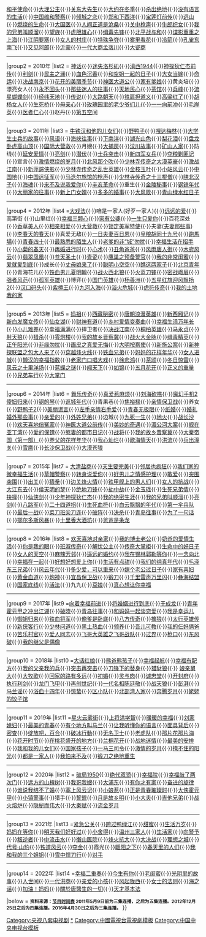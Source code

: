 {{Navbox
|name = 央视八套电视剧
|title = [[中国中央电视台电视剧频道|央视八套]][[黃金時段|黄金档]][[电视剧]]（2009年起）
|state = collapsed

|group1 = 2009年
|list1 = [[仁者黄飞鸿]]{{·}}[[和平使命]]{{·}}[[大理公主]]{{·}}[[关东大先生]]{{·}}[[大约在冬季 (电视剧)|大约在冬季]]{{·}}[[杀出绝地]]{{·}}[[没有语言的生活]]{{·}}[[中国维和警察]]{{·}}[[倾城之恋 (2009年电视剧)|倾城之恋]]{{·}}[[郑和下西洋 (电视剧)|郑和下西洋]]{{·}}[[宝莲灯前传]]{{·}}[[远山]]{{·}}[[燃烧的生命]]{{·}}[[大国医]]{{·}}[[人间正道是沧桑]]{{·}}[[关中枪声]]{{·}}[[牛郎织女 (2009年电视剧)|牛郎织女]]{{·}}[[我的兄弟叫顺溜]]{{·}}[[望族]]{{·}}[[虎胆雄心]]{{·}}[[缉毒先锋]]{{·}}[[北平战与和]]{{·}}[[谍影重重之上海]]{{·}}[[江阴要塞 (电视剧)|江阴要塞]]{{·}}[[女人的村庄]]{{·}}[[特殊争夺]]{{·}}[[雾里看花]]{{·}}[[冷箭]]{{·}}[[孔雀东南飞 (电视剧)|孔雀东南飞]]{{·}}[[又见阿郎]]{{·}}[[沂蒙]]{{·}}[[一代大商孟落川]]{{·}}[[大瓷商]]
<hr>
|group2 = 2010年
|list2 = [[神话 (电视剧)|神话]]{{·}}[[迷失洛杉矶]]{{·}}[[滇西1944]]{{·}}[[神探狄仁杰前传]]{{·}}[[利剑 (电视剧)|利剑]]{{·}}[[民主之澜]]{{·}}[[血色沉香]]{{·}}[[和空姐一起的日子]]{{·}}[[大女当嫁]]{{·}}[[命运 (电视剧)|命运]]{{·}}[[决战南京 (电视剧)|决战南京]]{{·}}[[花开的美丽季节]]{{·}}[[神医大道公]]{{·}}[[家有爹娘]]{{·}}黄炎培{{·}}漂亮女人{{·}}[[永不回头 (2010年电视剧)|永不回头]]{{·}}[[那些迷人的往事]]{{·}}[[天地民心]]{{·}}[[茶馆 (电视剧)|茶馆]]{{·}}[[兵峰]]{{·}}[[流星蝴蝶劍 (2010年電視劇)|流星蝴蝶剑]]{{·}}[[经纬天地]]{{·}}[[传说 (2010年电视剧)|传说]]{{·}}[[大路朝天]]{{·}}[[铁肩担道义]]{{·}}[[高粱红了]]{{·}}[[胡杨女人]]{{·}}[[生死桥]]{{·}}[[母亲心]]{{·}}[[玫瑰园里的老少爷们儿]]{{·}}[[一一向前冲]]{{·}}[[毛岸英 (电视剧)|毛岸英]]{{·}}[[医者仁心]]{{·}}赵丹{{·}}[[第五空间]]
<hr>
|group3 = 2011年
|list3 = [[牛铁汉和他的儿女们]]{{·}}[[野鸭子]]{{·}}[[嘎达梅林]]{{·}}[[大学生士兵的故事]]{{·}}[[风语]]{{·}}[[海峡往事]]{{·}}[[下南洋]]{{·}}[[湖光山色]]{{·}}[[梨花泪]]{{·}}[[盘龙卧虎高山顶]]{{·}}[[国际大营救]]{{·}}月嫂{{·}}[[大捕房]]{{·}}[[汶川故事]]{{·}}[[矿山人家]]{{·}}防线{{·}}[[延安爱情]]{{·}}[[亮剑 (电视剧)|亮剑]]{{·}}[[潜伏 (电视剧)|潜伏]]{{·}}[[士兵突击]]{{·}}[[新四军女兵]]{{·}}[[夺粮剿匪记]]{{·}}宣言{{·}}[[激情燃烧的岁月]]{{·}}[[北风那个吹]]{{·}}[[少林寺传奇3|少林寺传奇之大漠英豪]]{{·}}[[激战江南]]{{·}}[[新萍踪侠影]]{{·}}[[少林寺传奇|少林寺传奇之乱世英雄]]{{·}}[[金枝玉葉 (2011年電視劇)|金枝玉叶]]{{·}}[[小站风云]]{{·}}[[中国地 (电视剧)|中国地]]{{·}}[[中国远征军 (2011年电视剧)|中国远征军]]{{·}}[[马迭尔旅馆的枪声]]{{·}}[[少林寺传奇2|少林寺传奇之十三棍僧]]{{·}}[[陕北汉子]]{{·}}[[海魂]]{{·}}[[来不及说我爱你]]{{·}}[[辛亥革命 (电视剧)|辛亥革命]]{{·}}重生{{·}}[[金陵秘事]]{{·}}[[钢铁年代]]{{·}}[[大丽家的往事]]{{·}}[[新上门女婿]]{{·}}[[钱多多嫁人记|多多的婚事]]{{·}}[[大风歌 (电视剧)|大风歌]]{{·}}[[青山绿水红日子]]
<hr>
|group4 = 2012年
|list4 =[[大戏法 (电视剧)|大戏法]]{{·}}咱是一家人(好歹一家人){{·}}[[远远的爱]]{{·}}高第街<!--{{·}}[[除夕八宝饭]]-->{{·}}山里红{{·}}[[幸福三颗星|幸福三颗心]]{{·}}[[家有公婆]]{{·}}[[一生只爱你]]{{·}}百花深处{{·}}[[香草美人]]{{·}}[[相亲相爱]]{{·}}[[大营救]]{{·}}[[锁定美军特使]]{{·}}夫妻([[夫妻那些事]]){{·}}[[李春天的春天]]{{·}}真爱无敌{{·}}[[一日夫妻百日恩]]{{·}}[[皇粮胡同十九号]]{{·}}[[跑馬場 (電視劇)|跑馬場]]{{·}}[[青春四十]]{{·}}[[最熟悉的陌生人]]{{·}}[[老爹的非“城”勿扰]]{{·}}[[幸福生活在招手]]{{·}}[[小菊的春天]]{{·}}[[再婚进行时]]{{·}}[[心术 (电视剧)|心术]]{{·}}[[丑角爸爸]]{{·}}[[风雨唐人街]]{{·}}[[木府风云]]{{·}}[[翡翠凤凰]]{{·}}[[苍天圣土]]{{·}}[[青瓷 (电视剧)|青瓷]]{{·}}[[鹰巢之预备警官]]{{·}}[[我的非常闺蜜]]{{·}}[[爱就爱到底]]{{·}}成长{{·}}[[丈母娘来了]]{{·}}[[聪明小空空]]{{·}}[[瞧这两家子]]{{·}}[[北京青年 (电视剧)|北京青年]]{{·}}青海花儿{{·}}[[铁血男儿夏明翰]]{{·}}[[战火西北狼]]{{·}}[[火蓝刀锋]]{{·}}[[密战峨眉]]{{·}}[[强者风范]]{{·}}[[孤军英雄]]{{·}}博弈{{·}}[[国门英雄]]{{·}}[[杨善洲]]{{·}}[[五星红旗迎风飘扬2]]{{·}}[[汉口码头]]{{·}}[[紫檀王]]{{·}}[[九河入海]]{{·}}[[浴火危城]]{{·}}[[虎符传奇]]{{·}}[[我的土地我的家]]
<hr>
|group5 = 2013年
|list5 = [[妈祖 (电视剧)|妈祖]]{{·}}[[西藏秘密]]{{·}}[[唐朝浪漫英雄]]{{·}}[[西厢记 (2013年电视剧)|新西厢记]]{{·}}[[新白发魔女传]]{{·}}[[仙女湖 (电视剧)|仙女湖]]{{·}}[[财神有道]]{{·}}[[乡村爱情|乡村爱情变奏曲]]{{·}}[[幸福生活万年长]]{{·}}[[小儿难养]]{{·}}[[幸福满满]]{{·}}捍卫者{{·}}[[决战江南]]{{·}}[[桐柏英雄]]{{·}}[[马永贞 (2012年电视剧)|马永贞]]{{·}}[[射天狼]]{{·}}[[猎杀]]{{·}}[[零炮楼]]{{·}}[[我的故乡晋察冀]]{{·}}[[战火大金脉]]{{·}}[[缉毒精英]]{{·}}[[正午阳光 (电视剧)|正午阳光]]{{·}}[[非缘勿扰]]{{·}}[[画皮之真爱无悔]]{{·}}[[大明按察使]]{{·}}[[新施公案]]{{·}}[[新神探联盟之包大人来了]]{{·}}[[穿越烽火线]]{{·}}[[铁血兄弟]]{{·}}[[妈妈的花样年华]]{{·}}[[女人进城]]{{·}}[[懒汉的幸福指数]]{{·}}[[老家门口唱大戏]]{{·}}[[徐悲鸿 (电视剧)|徐悲鸿]]{{·}}[[茶颂]]{{·}}[[冬日惊雷]]{{·}}[[风云之十里洋场]]{{·}}[[蓝蝶之谜]]{{·}}[[闯天下]]{{·}}[[如锦]]{{·}}[[五月花开]]{{·}}[[正义的重量]]{{·}}[[兄弟车行]]{{·}}[[大掌门]]
<hr>
|group6 = 2014年
|list6 = [[舞乐传奇]]{{·}}[[真爱惹麻烦]]{{·}}[[刘海砍樵]]{{·}}[[魔幻手机2傻妞归来]]{{·}}[[钢的琴]]{{·}}[[返城年代]]{{·}}青果巷{{·}}[[焦裕禄 (电视剧)|焦裕禄]]{{·}}[[亲情保卫战]]{{·}}养女{{·}}[[野鸭子2]]{{·}}[[美丽谎言]]{{·}}[[左手亲情右手爱]]{{·}}[[青春无极限]]{{·}}[[纸婚]]{{·}}[[婚礼婚外那些事]]{{·}}[[亲爱的 (电视剧)|亲爱的]]{{·}}[[外姓兄弟]]{{·}}边城{{·}}[[九死一生]]{{·}}[[地火]]{{·}}[[戰長沙 (電視劇)|战长沙]]{{·}}[[欢天喜地俏冤家]]{{·}}[[神医大道公前传]]{{·}}[[美妙的奇遇]]{{·}}[[湄公河大案]]{{·}}[[舰在亚丁湾]]{{·}}[[爱的保镖]]{{·}}[[憨妻的都市日记]]{{·}}[[ 战将]]{{·}}[[我的故乡晋察冀]]{{·}}[[大秦帝国之裂变|大秦帝国（第一部）]]{{·}}[[养父的花样年华]]{{·}}[[我心灿烂]]{{·}}[[歌海情天]]{{·}}[[洪流]]{{·}}[[兵出潼关]]{{·}}[[雪鹰]]{{·}}[[长沙保卫战 (电视剧)|长沙保卫战]]{{·}}[[大漠苍狼]]
<hr>
|group7 = 2015年
|list7 = [[大清盐商]]{{·}}[[天生要完美]]{{·}}[[邻居也疯狂]]{{·}}[[我们家的微幸福生活]]{{·}}[[草帽警察]]{{·}}[[转身说爱你]]{{·}}[[好男儿之情感护理]]{{·}}[[敢爱]]{{·}}[[突围突围]]{{·}}[[出关]]{{·}}[[猜拳 (电视剧)|猜拳]]{{·}}[[边关烽火情]]{{·}}[[铁甲舰上的男人们]]{{·}}[[女人的抗战]]{{·}}[[大江东去 (2015年电视剧)|大江东去]]{{·}}[[侯天明的梦]]{{·}}[[绝地刀锋]]{{·}}[[劫中劫]]{{·}}[[金玉瑶]]{{·}}[[生死兄弟情]]{{·}}[[大抉择|抉择]]{{·}}[[仙侠剑]]{{·}}[[少年神探狄仁杰]]{{·}}[[我的绝密生涯]]{{·}}[[我的兄弟叫顺溜]]{{·}}[[亮剑 (2005年电视剧)|亮剑]]{{·}}[[八路军 (电视剧)|八路军]]{{·}}[[二十四道拐]]{{·}}[[生死血符]]{{·}}[[白云飘飘的年代]]{{·}}[[第一伞兵队]]{{·}}[[最后一战 (电视剧)|最后一战]]{{·}}[[菜刀班尖刀连]]{{·}}[[破阵]]{{·}}[[决杀]]{{·}}[[青岛往事]]{{·}}[[为了一句话]]{{·}}[[鄂尔多斯风暴]]{{·}}[[十里香大酒坊]]{{·}}[[爸爸是条龙]]
<hr>
|group8 = 2016年
|list8 = [[欢天喜地对亲家]]{{·}}[[我的博士老公]]{{·}}[[奶爸的爱情生活]]{{·}}[[你是我的眼 (电视剧)|你是我的眼]]{{·}}[[班淑传奇]]{{·}}[[解忧公主 (电视剧)|解忧公主]]{{·}}[[乞丐大掌柜|传奇大掌柜]]{{·}}[[生命中的好日子]]{{·}}[[女人的天空]]{{·}}[[麻辣芳邻]]{{·}}[[遥远的婚约]]{{·}}[[我在锡林郭勒等你]]{{·}}[[一念向北]]{{·}}[[幸福在一起]]{{·}}[[好想好想爱上你]]{{·}}[[生活有点甜]]{{·}}[[我们的纯真年代]]{{·}}[[毛泽东三兄弟]]{{·}}[[风云年代]]{{·}}[[多少爱，可以重来]]{{·}}[[嫁个老公过日子]]{{·}}[[家有喜妇]]{{·}}[[黄金血道]]{{·}}[[炮神]]{{·}}[[宜昌保卫战]]{{·}}[[热血之共赴国难|锻刀]]{{·}}[[千里雷声万里闪]]{{·}}[[彝海结盟 (电视剧)|彝海结盟]]{{·}}[[国家底线]]{{·}}[[活法]]{{·}}九九{{·}}[[豆娘 (电视剧)|豆娘]]{{·}}[[真心想让你幸福]]
<hr>
|group9 = 2017年
|list9 =[[向着幸福前进]]{{·}}[[将婚姻进行到底]]{{·}}[[于成龙 (电视剧)|于成龙]]{{·}}[[青年霍元甲之冲出江湖]]{{·}}[[破晓 (电视剧)|破晓]]{{·}}[[青岛往事]]{{·}}[[和妈妈一起谈恋爱]]{{·}}[[我是幸运儿]]{{·}}[[御姐归来]]{{·}}[[铁血将军]]{{·}}[[俺爹是卧底]]{{·}}[[杀八方|八方传奇]]{{·}}[[擒狼]]{{·}}[[太行英雄传]]{{·}}[[新侠客行]]{{·}}[[少林问道]]{{·}}[[黑土热血]]{{·}}[[领养 (电视剧)|领养]]{{·}}[[吾儿可教]]{{·}}[[我的仨妈俩爸]]{{·}}[[苦乐村官]]{{·}}[[爱人同志 (电视剧)|爱人同志]]{{·}}[[飞哥大英雄之飞哥战队]]{{·}}[[过界 (电视剧)|过界]]{{·}}[[枪口 (电视剧)|枪口]]{{·}}[[东风破 (电视剧)|东风破]]{{·}}[[我的继父是偶像]] 
<hr>
|group10 = 2018年
|list10 =[[大话红娘]]{{·}}[[熊爸熊孩子]]{{·}}[[幸福起航]]{{·}}[[幸福有配方]]{{·}}[[我的父亲我的兵]]{{·}}[[突击再突击]]{{·}}[[刀锋下的替身]]{{·}}[[猎豺狼]]{{·}} [[娘亲舅大]]{{·}}[[大牧歌]]{{·}}[[回家的路有多远]]{{·}}[[初婚 (電視劇)|初婚]]{{·}}[[灵与肉 (电视剧)|灵与肉]]{{·}}[[诚忠堂]]{{·}}[[开封府 (电视剧)|开封府]]{{·}}[[执行利剑]]{{·}}[[龙门飞甲 (电视剧)|龙门飞甲]]{{·}}[[再创世纪]]{{·}}[[一代名相陈廷敬]]{{·}}[[战天狼]]{{·}}[[彭湃 (电视剧)|彭湃]]{{·}}[[马兰谣]]{{·}}[[浴血十四年]]{{·}}[[惊蛰 (电视剧)|惊蛰]]{{·}}[[区小队]]{{·}}[[北部湾人家]]{{·}}[[奔腾岁月]]{{·}}[[姥姥的饺子馆]]
<hr>
|group11 = 2019年
|list11 =[[星火云雾街]]{{·}}[[上将洪学智]]{{·}}[[暖暖的幸福]]{{·}}[[刘家媳妇]]{{·}}[[最美的青春]]{{·}}[[有个地方叫马兰]]{{·}}[[让我听懂你的语言]]{{·}}[[面具背后]]{{·}}[[密查]]{{·}}[[绽放吧，百合]]{{·}}[[破冰行動]]{{·}}[[无名卫士]]{{·}}[[老虎队 (电视剧)|老虎队]]{{·}}[[那片花那片海]]{{·}}[[花开时节]]{{·}}[[在桃花盛开的地方]]{{·}}[[兰桐花开]]{{·}}[[战地迷情]]{{·}}[[最美的安排 (电视剧)|最美的安排]]{{·}}[[我和我的儿女们]]{{·}}[[國家孩子|国家孩子]]{{·}}[[一马三司令]]{{·}}[[激情的岁月]]{{·}}[[掩不住的阳光]]{{·}}[[都是一家人]]{{·}}[[我怕来不及]]{{·}}[[锻刀之绝地重生]]
<hr>
|group12 = 2020年
|list12 = [[破局1950]]{{·}}[[絕代雙驕 (2020年電視劇)|绝代双骄]]{{·}}[[幸福院]]{{·}}[[幸福敲了两次门]]{{·}}[[远方的山楂树]]{{·}}[[我哥我嫂]]{{·}}[[大浦东]]{{·}}[[有你才有家]]{{·}}[[奋进的旋律]]{{·}}[[谁说我结不了婚]]{{·}}[[塞上风云记]]{{·}}[[小娘惹 (2020年电视剧)|小娘惹]]{{·}}[[正是青春璀璨时]]{{·}}[[大侠霍元甲 (2020年电视剧)|大侠霍元甲]]{{·}}[[小镇警事]]{{·}}猎手{{·}}[[誓盟]]{{·}}[[月是故乡明]]{{·}}[[小大夫]]{{·}}[[吉他兄弟]]{{·}}[[战火熔炉]]{{·}}[[隐秘而伟大 (电视剧)|隐秘而伟大]]{{·}}[[大秦赋]]{{·}}[[流金岁月 (中国大陆电视剧)|流金岁月]] 
<hr>
|group13 = 2021年
|list13 =[[紧急公关]]{{·}}[[跨过鸭绿江]]{{·}}[[甜蜜]]{{·}}[[生活万岁]]{{·}}[[妈妈在等你]]{{·}}[[明天我们好好过]]{{·}}[[小舍得]]{{·}}[[温州三家人]]{{·}}[[生活家]]{{·}}[[向警予 (电视剧)|向警予]]{{·}}[[叛逆者]]{{·}}[[中流击水]]{{·}}[[衡山医院]]{{·}}[[烽火抗大]]{{·}}[[大决战 (电视剧)|大决战]]{{·}}[[理想之城]]{{·}}[[代号·山豹]]{{·}}[[铁道风云]]{{·}}[[夺金]]{{·}}霞光{{·}}[[暖阳之下]]{{·}}[[春天里的人们]]{{·}}[[我和我的三个姐姐]]{{·}}[[雪中悍刀行]]{{·}}[[对手 (2021年电视剧)|对手]] 
<hr>
|group14 = 2022年
|list14 =[[幸福二重奏]]{{·}}[[今生有你]]{{·}}[[老闺蜜]]{{·}}[[光阴里的故事]]{{·}}[[人世间 (电视剧)|人世间]]{{·}}[[一代洪商]]{{·}}[[亲爱的小孩 (2022年电视剧)|亲爱的小孩]]{{·}}[[风起陇西]]{{·}}[[女士的法则]]{{·}}[[海之谣]]{{·}}[[加油！妈妈]]{{·}}[[關於唐醫生的一切]]{{·}}[[天才基本法]]

|below = <small>'''资料来源：[http://tv.cntv.cn/epg 节目时间表] 2011年5月9日前为三集连播，之后为五集连播。2012年12月25日之后为四集连播。2016年4月30日之后为三集连播。'''</small>
}}

[[Category:央视八套电视剧]]<noinclude>
[[Category:央视八套电视剧|*]]
[[Category:中國電視台電視劇模板]]
[[Category:中国中央电视台模板]]
</noinclude>